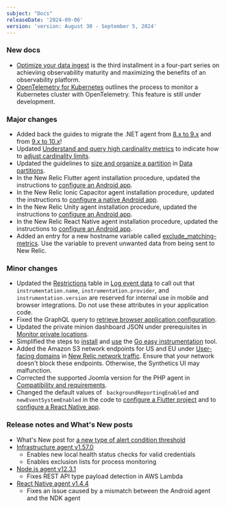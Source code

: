 ```yaml
---
subject: "Docs"
releaseDate: '2024-09-06'
version: 'version: August 30 - September 5, 2024'
---
```


### New docs

* [Optimize your data ingest](/docs/new-relic-solutions/observability-maturity/operational-efficiency/data-governance-optimize-ingest-guide) is the third installment in a four-part series on achieviing observability maturity and maximizing the benefits of an observability platform.
* [OpenTelemetry for Kubernetes](/docs/kubernetes-pixie/kubernetes-integration/installation/k8s-otel) outlines the process to monitor a Kubernetes cluster with OpenTelemetry. This feature is still under development.

### Major changes

* Added back the guides to migrate the .NET agent from [8.x to 9.x](/docs/apm/agents/net-agent/getting-started/8x-to-9x-agent-migration-guide) and from [9.x to 10.x](/docs/apm/agents/net-agent/getting-started/9x-to-10x-agent-migration-guide)!
* Updated [Understand and query high cardinality metrics](/docs/data-apis/ingest-apis/metric-api/NRQL-high-cardinality-metrics/) to indicate how to [adjust cardinality limits](/docs/data-apis/ingest-apis/metric-api/NRQL-high-cardinality-metrics/#adjusting-cardinality-limits).
* Updated the guidelines to [size and organize a partition](/docs/logs/ui-data/data-partitions/#size) in [Data partitions](/docs/logs/ui-data/data-partitions).
* In the New Relic Flutter agent installation procedure, updated the instructions to [configure an Android app](/docs/mobile-monitoring/new-relic-mobile-flutter/monitor-your-flutter-application/#configure-android).
* In the New Relic Ionic Capacitor agent installation procedure, updated the instructions to [configure a native Android app](/docs/mobile-monitoring/new-relic-mobile-ionic-capacitor/get-started/introduction-new-relic-ionic-capacitor/#android-only-if-youre-monitoring-an-android-native-app-follow-these-steps).
* In the New Relic Unity agent installation procedure, updated the instructions to [configure an Android app](/docs/mobile-monitoring/new-relic-mobile-unity/monitor-your-unity-application/#configure-android).
* In the New Relic React Native agent installation procedure, updated the instructions to [configure an Android app](/docs/mobile-monitoring/new-relic-monitoring-react-native/monitor-your-react-native-application/#android-install).
* Added an entry for a new hostname variable called [exclude_matching-metrics](/docs/infrastructure/install-infrastructure-agent/configuration/infrastructure-agent-configuration-settings/#exclude-matching-metrics). Use the variable to prevent unwanted data from being sent to New Relic.

### Minor changes

* Updated the [Restrictions](/docs/logs/log-api/log-event-data/#attributes) table in [Log event data](/docs/logs/log-api/log-event-data) to call out that `instrumentation.name`, `instrumentation.provider`, and `instrumentation.version` are reserved for internal use in mobile and browser integrations. Do not use these attributes in your application code.
* Fixed the GraphQL query to [retrieve browser application configuration](/docs/apis/nerdgraph/examples/combining-npm-nerdgraph/#retrieve-app-config).
* Updated the private minion dashboard JSON under prerequisites in [Monitor private locations](/docs/synthetics/synthetic-monitoring/private-locations/monitor-private-locations).
* Simplified the steps to [install](/docs/apm/agents/go-agent/installation/install-automation-new-relic-go/#go-easy-install) and [use](/docs/apm/agents/go-agent/installation/install-automation-new-relic-go/#generate-suggestions) the [Go easy instrumentation](/docs/apm/agents/go-agent/installation/install-automation-new-relic-go/) tool.
* Added the Amazon S3 network endpoints for US and EU under [User-facing domains](/docs/new-relic-solutions/get-started/networks/#user-facing-domains) in [New Relic network traffic](/docs/new-relic-solutions/get-started/networks). Ensure that your network doesn't block these endpoints. Otherwise, the Synthetics UI may malfunction.
* Corrected the supported Joomla version for the PHP agent in [Compatibility and requirements](/docs/apm/agents/php-agent/getting-started/php-agent-compatibility-requirements/#frameworks).
* Changed the default values of ` backgroundReportingEnabled` and `newEventSystemEnabled` in the code to [configure a Flutter project](/docs/mobile-monitoring/new-relic-mobile-flutter/monitor-your-flutter-application/#configure) and to [configure a React Native app](/docs/mobile-monitoring/new-relic-monitoring-react-native/monitor-your-react-native-application/#add-code).


### Release notes and What's New posts

* What's New post for [a new type of alert condition threshold](/whats-new/2024/09/whats-new-09-03-loss-of-signal-standalone)
* [Infrastructure agent v1.57.0](/docs/release-notes/infrastructure-release-notes/infrastructure-agent-release-notes/new-relic-infrastructure-agent-1570)
    * Enables new local health status checks for valid credentials
    * Enables exclusion lists for process monitoring
* [Node.js agent v12.3.1](/docs/release-notes/agent-release-notes/nodejs-release-notes/node-agent-12-3-1)
    * Fixes REST API type payload detection in AWS Lambda
* [React Native agent v1.4.4](/docs/release-notes/mobile-release-notes/react-native-release-notes/react-native-agent-144)
    * Fixes an issue caused by a mismatch between the Android agent and the NDK agent